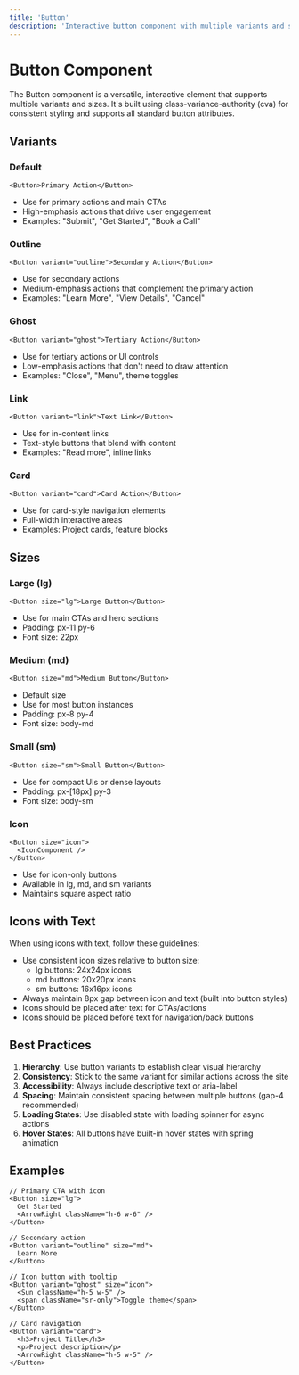 ```yaml
---
title: 'Button'
description: 'Interactive button component with multiple variants and sizes'
---
```


# Button Component

The Button component is a versatile, interactive element that supports multiple variants and sizes. It's built using class-variance-authority (cva) for consistent styling and supports all standard button attributes.

## Variants

### Default
```tsx
<Button>Primary Action</Button>
```
- Use for primary actions and main CTAs
- High-emphasis actions that drive user engagement
- Examples: "Submit", "Get Started", "Book a Call"

### Outline
```tsx
<Button variant="outline">Secondary Action</Button>
```
- Use for secondary actions
- Medium-emphasis actions that complement the primary action
- Examples: "Learn More", "View Details", "Cancel"

### Ghost
```tsx
<Button variant="ghost">Tertiary Action</Button>
```
- Use for tertiary actions or UI controls
- Low-emphasis actions that don't need to draw attention
- Examples: "Close", "Menu", theme toggles

### Link
```tsx
<Button variant="link">Text Link</Button>
```
- Use for in-content links
- Text-style buttons that blend with content
- Examples: "Read more", inline links

### Card
```tsx
<Button variant="card">Card Action</Button>
```
- Use for card-style navigation elements
- Full-width interactive areas
- Examples: Project cards, feature blocks

## Sizes

### Large (lg)
```tsx
<Button size="lg">Large Button</Button>
```
- Use for main CTAs and hero sections
- Padding: px-11 py-6
- Font size: 22px

### Medium (md)
```tsx
<Button size="md">Medium Button</Button>
```
- Default size
- Use for most button instances
- Padding: px-8 py-4
- Font size: body-md

### Small (sm)
```tsx
<Button size="sm">Small Button</Button>
```
- Use for compact UIs or dense layouts
- Padding: px-[18px] py-3
- Font size: body-sm

### Icon
```tsx
<Button size="icon">
  <IconComponent />
</Button>
```
- Use for icon-only buttons
- Available in lg, md, and sm variants
- Maintains square aspect ratio

## Icons with Text

When using icons with text, follow these guidelines:
- Use consistent icon sizes relative to button size:
  - lg buttons: 24x24px icons
  - md buttons: 20x20px icons
  - sm buttons: 16x16px icons
- Always maintain 8px gap between icon and text (built into button styles)
- Icons should be placed after text for CTAs/actions
- Icons should be placed before text for navigation/back buttons

## Best Practices

1. **Hierarchy**: Use button variants to establish clear visual hierarchy
2. **Consistency**: Stick to the same variant for similar actions across the site
3. **Accessibility**: Always include descriptive text or aria-label
4. **Spacing**: Maintain consistent spacing between multiple buttons (gap-4 recommended)
5. **Loading States**: Use disabled state with loading spinner for async actions
6. **Hover States**: All buttons have built-in hover states with spring animation

## Examples

```tsx
// Primary CTA with icon
<Button size="lg">
  Get Started
  <ArrowRight className="h-6 w-6" />
</Button>

// Secondary action
<Button variant="outline" size="md">
  Learn More
</Button>

// Icon button with tooltip
<Button variant="ghost" size="icon">
  <Sun className="h-5 w-5" />
  <span className="sr-only">Toggle theme</span>
</Button>

// Card navigation
<Button variant="card">
  <h3>Project Title</h3>
  <p>Project description</p>
  <ArrowRight className="h-5 w-5" />
</Button>
``` 